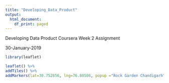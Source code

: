---
title: "Developing_Data_Product"
output:
  html_document:
    df_print: paged
---

Developing Data Product Coursera Week 2 Assignment

30-January-2019

```{r}
library(leaflet)
```

```{r}
leaflet() %>%
addTiles() %>%
addMarkers(lat=30.752856, lng=76.80506, popup ="Rock Garden Chandigarh")
```
